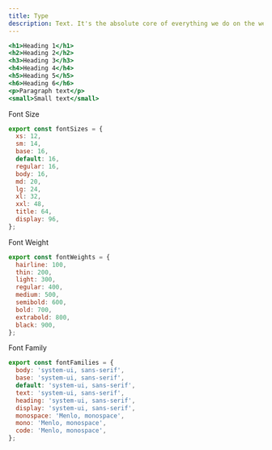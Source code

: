 ```yaml
---
title: Type
description: Text. It's the absolute core of everything we do on the web.
---
```


```jsx
<h1>Heading 1</h1>
<h2>Heading 2</h2>
<h3>Heading 3</h3>
<h4>Heading 4</h4>
<h5>Heading 5</h5>
<h6>Heading 6</h6>
<p>Paragraph text</p>
<small>Small text</small>
```

Font Size

```javascript
export const fontSizes = {
  xs: 12,
  sm: 14,
  base: 16,
  default: 16,
  regular: 16,
  body: 16,
  md: 20,
  lg: 24,
  xl: 32,
  xxl: 48,
  title: 64,
  display: 96,
};
```

Font Weight

```javascript
export const fontWeights = {
  hairline: 100,
  thin: 200,
  light: 300,
  regular: 400,
  medium: 500,
  semibold: 600,
  bold: 700,
  extrabold: 800,
  black: 900,
};
```

Font Family

```javascript
export const fontFamilies = {
  body: 'system-ui, sans-serif',
  base: 'system-ui, sans-serif',
  default: 'system-ui, sans-serif',
  text: 'system-ui, sans-serif',
  heading: 'system-ui, sans-serif',
  display: 'system-ui, sans-serif',
  monospace: 'Menlo, monospace',
  mono: 'Menlo, monospace',
  code: 'Menlo, monospace',
};
```